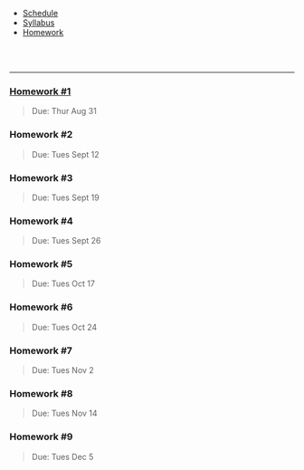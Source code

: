 <ul class="navibar">
  <li><a href="./index.html" class="navibar">Schedule</a></li>
  <li><a href="./syllabus.html" class="navibar" >Syllabus</a></li>
  <li><a href="./homework.html" class="current" >Homework</a></li>
</ul>




<!--- Start Main Page --->
<br>
<br>

-------

<!-- ### Homework \#1 -->
### [Homework \#1](homework/hw1.pdf)
> Due: Thur Aug 31

### Homework \#2 
<!-- ### [Homework \#2](homework/hw2.pdf)  -->
> Due: Tues Sept 12

### Homework \#3  
<!-- ### [Homework \#3](homework/hw3.pdf) -->
> Due: Tues Sept 19 

### Homework \#4  
<!-- ### [Homework \#4](homework/hw4.pdf) -->
> Due: Tues Sept 26

### Homework \#5
<!-- ### [Homework \#5](homework/hw5.pdf) -->
> Due: Tues Oct 17

### Homework \#6
<!-- ### [Homework \#6](homework/hw6.pdf) -->
> Due: Tues Oct 24

### Homework \#7
<!-- ### [Homework \#7](homework/hw7.pdf) -->
> Due: Tues Nov 2 

### Homework \#8
<!-- ### [Homework \#8](homework/hw8.pdf) -->
> Due: Tues Nov 14

### Homework \#9  
<!-- ### [Homework \#9](homework/hw9.pdf) -->
> Due: Tues Dec 5  


  
